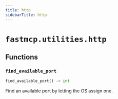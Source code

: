 ```yaml
---
title: http
sidebarTitle: http
---
```


# `fastmcp.utilities.http`

## Functions

### `find_available_port` <sup><a href="https://github.com/saintx/fastmcp/blob/main/src/fastmcp/utilities/http.py#L4" target="_blank"><Icon icon="github" style="width: 14px; height: 14px;" /></a></sup>

```python
find_available_port() -> int
```


Find an available port by letting the OS assign one.

